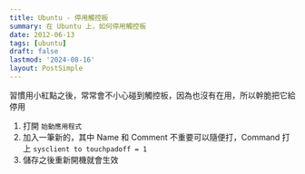```yaml
---
title: Ubuntu - 停用觸控板
summary: 在 Ubuntu 上，如何停用觸控板
date: 2012-06-13
tags: [ubuntu]
draft: false
lastmod: '2024-08-16'
layout: PostSimple
---
```


習慣用小紅點之後，常常會不小心碰到觸控板，因為也沒有在用，所以幹脆把它給停用

1. 打開 `始動應用程式`
2. 加入一筆新的，其中 Name 和 Comment 不重要可以隨便打，Command 打上 `sysclient to touchpadoff = 1`
3. 儲存之後重新開機就會生效
